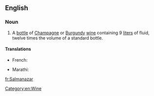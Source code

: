 ==English==

===Noun===
{{en-noun}}

# A [[bottle]] of [[Champagne]] or [[Burgundy]] [[wine]]  containing 9 [[liter]]s of fluid, twelve times the volume of a standard bottle.

====Translations====
{{trans-top|bottle of champagne or Burgundy wine}}
* French: {{t+|fr|salmanazar|m}}
{{trans-mid}}
* Marathi: {{t|mr|साल्मानाजार|f|tr=sālmānāzāra|sc=Deva}}
{{trans-bottom}}

[[Category:en:Wine]]

[[fr:Salmanazar]]